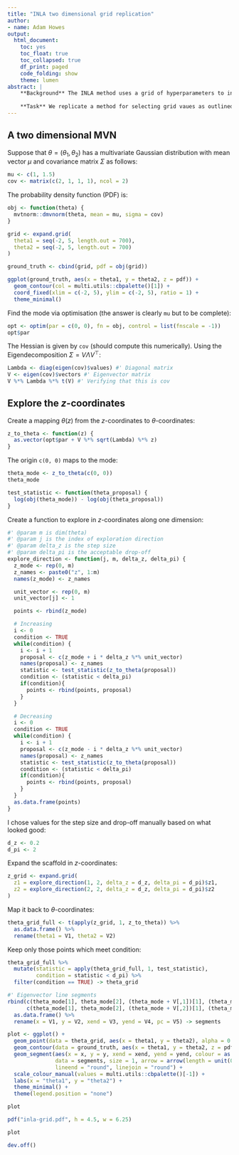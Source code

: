 ```yaml
---
title: "INLA two dimensional grid replication"
author:
- name: Adam Howes
output:
  html_document:
    toc: yes
    toc_float: true
    toc_collapsed: true
    df_print: paged
    code_folding: show
    theme: lumen
abstract: |
    **Background** The INLA method uses a grid of hyperparameters to integrate over.
    
    **Task** We replicate a method for selecting grid vaues as outlined in Rue, Martino and Chopin (2009).
---
```


## A two dimensional MVN

Suppose that $\theta = (\theta_1, \theta_2)$ has a multivariate Gaussian distribution with mean vector $\mu$ and covariance matrix $\Sigma$ as follows:

```r
mu <- c(1, 1.5)
cov <- matrix(c(2, 1, 1, 1), ncol = 2)
```

The probability density function (PDF) is:

```r
obj <- function(theta) {
  mvtnorm::dmvnorm(theta, mean = mu, sigma = cov)
}

grid <- expand.grid(
  theta1 = seq(-2, 5, length.out = 700),
  theta2 = seq(-2, 5, length.out = 700)
)

ground_truth <- cbind(grid, pdf = obj(grid))

ggplot(ground_truth, aes(x = theta1, y = theta2, z = pdf)) +
  geom_contour(col = multi.utils::cbpalette()[1]) +
  coord_fixed(xlim = c(-2, 5), ylim = c(-2, 5), ratio = 1) +
  theme_minimal()
```

Find the mode via optimisation (the answer is clearly `mu` but to be complete):

```r
opt <- optim(par = c(0, 0), fn = obj, control = list(fnscale = -1))
opt$par
```

The Hessian is given by `cov` (should compute this numerically).
Using the Eigendecomposition $\Sigma = V \Lambda V^\top$:

```r
Lambda <- diag(eigen(cov)$values) #' Diagonal matrix
V <- eigen(cov)$vectors #' Eigenvector matrix
V %*% Lambda %*% t(V) #' Verifying that this is cov
```

## Explore the $z$-coordinates

Create a mapping $\theta(z)$ from the $z$-coordinates to $\theta$-coordinates:

```r
z_to_theta <- function(z) {
  as.vector(opt$par + V %*% sqrt(Lambda) %*% z)
}
```

The origin `c(0, 0)` maps to the mode:

```r
theta_mode <- z_to_theta(c(0, 0))
theta_mode

test_statistic <- function(theta_proposal) {
  log(obj(theta_mode)) - log(obj(theta_proposal))
}
```

Create a function to explore in $z$-coordinates along one dimension:

```r
#' @param m is dim(theta)
#' @param j is the index of exploration direction
#' @param delta_z is the step size
#' @param delta_pi is the acceptable drop-off
explore_direction <- function(j, m, delta_z, delta_pi) {
  z_mode <- rep(0, m)
  z_names <- paste0("z", 1:m)
  names(z_mode) <- z_names

  unit_vector <- rep(0, m)
  unit_vector[j] <- 1

  points <- rbind(z_mode)

  # Increasing
  i <- 0
  condition <- TRUE
  while(condition) {
    i <- i + 1
    proposal <- c(z_mode + i * delta_z %*% unit_vector)
    names(proposal) <- z_names
    statistic <- test_statistic(z_to_theta(proposal))
    condition <- (statistic < delta_pi)
    if(condition){
      points <- rbind(points, proposal)
    }
  }

  # Decreasing
  i <- 0
  condition <- TRUE
  while(condition) {
    i <- i + 1
    proposal <- c(z_mode - i * delta_z %*% unit_vector)
    names(proposal) <- z_names
    statistic <- test_statistic(z_to_theta(proposal))
    condition <- (statistic < delta_pi)
    if(condition){
      points <- rbind(points, proposal)
    }
  }
  as.data.frame(points)
}
```

I chose values for the step size and drop-off manually based on what looked good:

```r
d_z <- 0.2
d_pi <- 2
```

Expand the scaffold in $z$-coordinates:

```r
z_grid <- expand.grid(
  z1 = explore_direction(1, 2, delta_z = d_z, delta_pi = d_pi)$z1,
  z2 = explore_direction(2, 2, delta_z = d_z, delta_pi = d_pi)$z2
)
```

Map it back to $\theta$-coordinates:

```r
theta_grid_full <- t(apply(z_grid, 1, z_to_theta)) %>%
  as.data.frame() %>%
  rename(theta1 = V1, theta2 = V2)
```

Keep only those points which meet condition:

```r
theta_grid_full %>%
  mutate(statistic = apply(theta_grid_full, 1, test_statistic),
         condition = statistic < d_pi) %>%
  filter(condition == TRUE) -> theta_grid
```

```r
#' Eigenvector line segments
rbind(c(theta_mode[1], theta_mode[2], (theta_mode + V[,1])[1], (theta_mode + V[,1])[2], 1),
      c(theta_mode[1], theta_mode[2], (theta_mode + V[,2])[1], (theta_mode + V[,2])[2], 2)) %>%
  as.data.frame() %>%
  rename(x = V1, y = V2, xend = V3, yend = V4, pc = V5) -> segments

plot <- ggplot() +
  geom_point(data = theta_grid, aes(x = theta1, y = theta2), alpha = 0.5) +
  geom_contour(data = ground_truth, aes(x = theta1, y = theta2, z = pdf), col = multi.utils::cbpalette()[1]) +
  geom_segment(aes(x = x, y = y, xend = xend, yend = yend, colour = as.factor(pc)),
               data = segments, size = 1, arrow = arrow(length = unit(0.3, "inches")),
               lineend = "round", linejoin = "round") +
  scale_colour_manual(values = multi.utils::cbpalette()[-1]) +
  labs(x = "theta1", y = "theta2") +
  theme_minimal() +
  theme(legend.position = "none")

plot
```

```r
pdf("inla-grid.pdf", h = 4.5, w = 6.25)

plot

dev.off()
```
